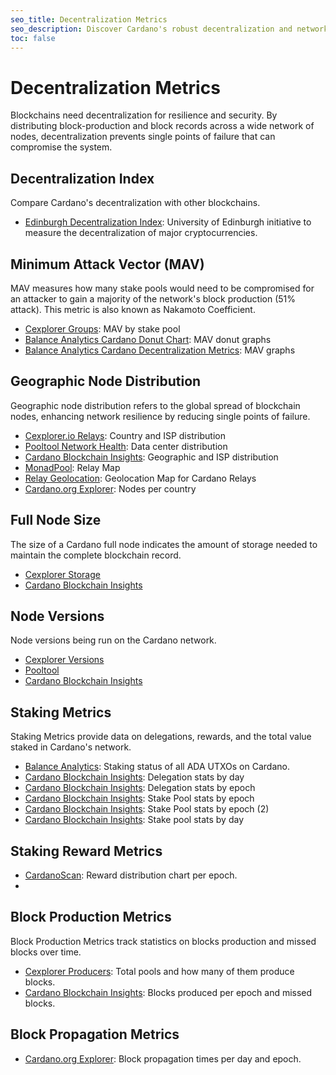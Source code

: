 ```yaml
---
seo_title: Decentralization Metrics
seo_description: Discover Cardano's robust decentralization and network security through key metrics like node distribution, Nakamoto coefficient (MAV), and ledger size.
toc: false
---
```


# Decentralization Metrics

Blockchains need decentralization for resilience and security. By distributing block-production and block records across a wide network of nodes, decentralization prevents single points of failure that can compromise the system.

## Decentralization Index

Compare Cardano's decentralization with other blockchains.

- [Edinburgh Decentralization Index](http://blockchainlab.inf.ed.ac.uk/edi-dashboard/)<OS url="https://github.com/Blockchain-Technology-Lab" />: University of Edinburgh initiative to measure the decentralization of major cryptocurrencies.

## Minimum Attack Vector (MAV)

MAV measures how many stake pools would need to be compromised for an attacker to gain a majority of the network's block production (51% attack). This metric is also known as Nakamoto Coefficient.

- [Cexplorer Groups](https://cexplorer.io/groups)<OS url="https://github.com/cexplorer" />: MAV by stake pool
- [Balance Analytics Cardano Donut Chart](https://www.balanceanalytics.io/chartboards/donut_shop)<OS url="https://github.com/Balance-Analytics" />: MAV donut graphs
- [Balance Analytics Cardano Decentralization Metrics](https://www.balanceanalytics.io/chartboards/decentralization)<OS url="https://github.com/Balance-Analytics" />: MAV graphs

## Geographic Node Distribution

Geographic node distribution refers to the global spread of blockchain nodes, enhancing network resilience by reducing single points of failure.

- [Cexplorer.io Relays](https://cexplorer.io/relays)<OS url="https://github.com/cexplorer" />: Country and ISP distribution
- [Pooltool Network Health](https://pooltool.io/networkhealth)<OS url="https://github.com/PoolTool-io" />: Data center distribution
- [Cardano Blockchain Insights](https://lookerstudio.google.com/s/m24jHTNX1DM): Geographic and ISP distribution
- [MonadPool](https://monadpool.com/cardano.html): Relay Map
- [Relay Geolocation](https://relaygeolocatio.netlify.app/): Geolocation Map for Cardano Relays
- [Cardano.org Explorer](https://beta.explorer.cardano.org/en/micar)<OS url="https://github.com/cardano-foundation/cf-explorer" />: Nodes per country

## Full Node Size

The size of a Cardano full node indicates the amount of storage needed to maintain the complete blockchain record.

- [Cexplorer Storage](https://cexplorer.io/storage)<OS url="https://github.com/cexplorer" />
- [Cardano Blockchain Insights](https://lookerstudio.google.com/s/rkbL4boJKeY)

## Node Versions

Node versions being run on the Cardano network.

- [Cexplorer Versions](https://cexplorer.io/versions)<OS url="https://github.com/cexplorer" />
- [Pooltool](https://pooltool.io/networkhealth)<OS url="https://github.com/PoolTool-io" />
- [Cardano Blockchain Insights](https://lookerstudio.google.com/s/ptQ2TyzLyog)

## Staking Metrics

Staking Metrics provide data on delegations, rewards, and the total value staked in Cardano's network.

- [Balance Analytics](https://www.balanceanalytics.io/chartboards/utxo_allocation): Staking status of all ADA UTXOs on Cardano.
- [Cardano Blockchain Insights](https://lookerstudio.google.com/s/ngjdnF7UcC0): Delegation stats by day
- [Cardano Blockchain Insights](https://lookerstudio.google.com/s/jPLgGGDCuww): Delegation stats by epoch
- [Cardano Blockchain Insights](https://lookerstudio.google.com/s/tfLPyoVjJG0): Stake Pool stats by epoch
- [Cardano Blockchain Insights](https://lookerstudio.google.com/s/lFEdCKh30Kk): Stake Pool stats by epoch (2)
- [Cardano Blockchain Insights](https://lookerstudio.google.com/s/tx3YVRG6N3I): Stake pool stats by day

## Staking Reward Metrics

- [CardanoScan](https://cardanoscan.io/analytics/epochRewardDistribution): Reward distribution chart per epoch.
-

## Block Production Metrics

Block Production Metrics track statistics on blocks production and missed blocks over time.

- [Cexplorer Producers](https://cexplorer.io/producers): Total pools and how many of them produce blocks.
- [Cardano Blockchain Insights](https://lookerstudio.google.com/s/nwBRCIaRdRQ): Blocks produced per epoch and missed blocks.

## Block Propagation Metrics

- [Cardano.org Explorer](https://beta.explorer.cardano.org/en/network-monitoring)<OS url="https://github.com/cardano-foundation/cf-explorer" />: Block propagation times per day and epoch.
